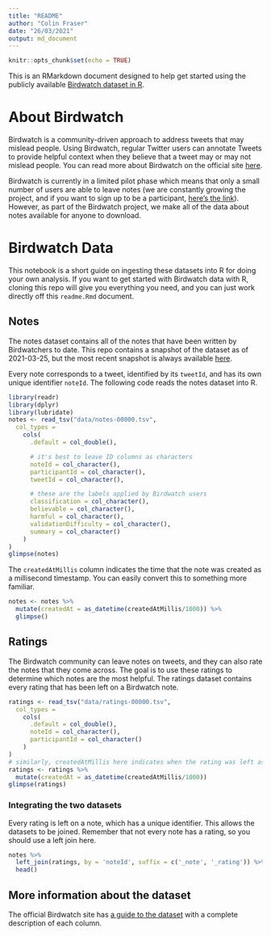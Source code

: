 ```yaml
---
title: "README"
author: "Colin Fraser"
date: "26/03/2021"
output: md_document
---
```


```r
knitr::opts_chunk$set(echo = TRUE)
```

This is an RMarkdown document designed to help get started using the publicly available [Birdwatch dataset in R](https://twitter.com/i/birdwatch/about).

# About Birdwatch

Birdwatch is a community-driven approach to address tweets that may mislead people. Using Birdwatch, regular Twitter users can annotate Tweets to provide helpful context when they believe that a tweet may or may not mislead people. You can read more about Birdwatch on the official site [here](https://twitter.github.io/birdwatch/).

Birdwatch is currently in a limited pilot phase which means that only a small number of users are able to leave notes (we are constantly growing the project, and if you want to sign up to be a participant, [here's the link](https://twitter.com/i/flow/join-birdwatch)). However, as part of the Birdwatch project, we make all of the data about notes available for anyone to download.

# Birdwatch Data

This notebook is a short guide on ingesting these datasets into R for doing your own analysis. If you want to get started with Birdwatch data with R, cloning this repo will give you everything you need, and you can just work directly off this `readme.Rmd` document.

## Notes

The notes dataset contains all of the notes that have been written by Birdwatchers to date. This repo contains a snapshot of the dataset as of 2021-03-25, but the most recent snapshot is always available [here](https://twitter.com/i/birdwatch/download-data).

Every note corresponds to a tweet, identified by its `tweetId`, and has its own unique identifier `noteId`. The following code reads the notes dataset into R.

```r
library(readr)
library(dplyr)
library(lubridate)
notes <- read_tsv("data/notes-00000.tsv",
  col_types =
    cols(
      .default = col_double(),

      # it's best to leave ID columns as characters
      noteId = col_character(),
      participantId = col_character(),
      tweetId = col_character(),

      # these are the labels applied by Birdwatch users
      classification = col_character(),
      believable = col_character(),
      harmful = col_character(),
      validationDifficulty = col_character(),
      summary = col_character()
    )
)
glimpse(notes)
```

The `createdAtMillis` column indicates the time that the note was created as a millisecond timestamp. You can easily convert this to something more familiar.

```r
notes <- notes %>% 
  mutate(createdAt = as_datetime(createdAtMillis/1000)) %>% 
  glimpse()
```

## Ratings

The Birdwatch community can leave notes on tweets, and they can also rate the notes that they come across. The goal is to use these ratings to determine which notes are the most helpful. The ratings dataset contains every rating that has been left on a Birdwatch note.

```r
ratings <- read_tsv("data/ratings-00000.tsv",
  col_types =
    cols(
      .default = col_double(),
      noteId = col_character(),
      participantId = col_character()
    )
)
# similarly, createdAtMillis here indicates when the rating was left as a millisecond timestamp.
ratings <- ratings %>% 
  mutate(createdAt = as_datetime(createdAtMillis/1000))
glimpse(ratings)
```

### Integrating the two datasets

Every rating is left on a note, which has a unique identifier. This allows the datasets to be joined. Remember that not every note has a rating, so you should use a left join here.

```r
notes %>% 
  left_join(ratings, by = 'noteId', suffix = c('_note', '_rating')) %>% 
  head()
```

## More information about the dataset

The official Birdwatch site has [a guide to the dataset](https://twitter.github.io/birdwatch/contributing/download-data/) with a complete description of each column.

